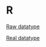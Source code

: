 # R {-}

[Raw datatype](https://linkedin-learning.pxf.io/rweekly_atomics)

[Real datatype](https://linkedin-learning.pxf.io/rweekly_atomics)
